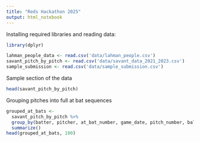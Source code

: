 ```yaml
---
title: "Reds Hackathon 2025"
output: html_notebook
---
```


Installing required libraries and reading data:

```r
library(dplyr)

lahman_people_data <- read.csv('data/lahman_people.csv')
savant_pitch_by_pitch <- read.csv('data/savant_data_2021_2023.csv')
sample_submission <- read.csv('data/sample_submission.csv')
```

Sample section of the data
```r
head(savant_pitch_by_pitch)
```

Grouping pitches into full at bat sequences
```r
grouped_at_bats <-
  savant_pitch_by_pitch %>%
  group_by(batter, pitcher, at_bat_number, game_date, pitch_number, balls, strikes, description) %>%
  summarize()
head(grouped_at_bats, 100)
```

